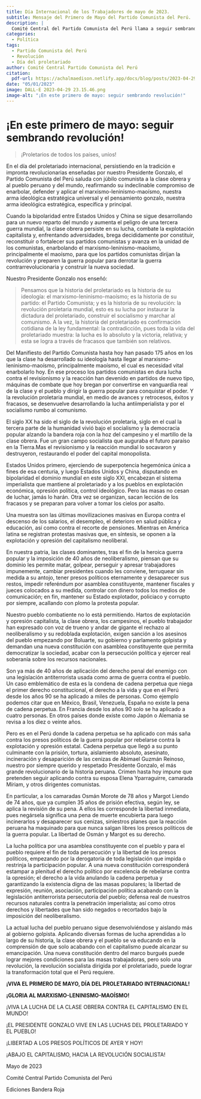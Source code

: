 ```yaml
---
title: Día Internacional de los Trabajadores de mayo de 2023.
subtitle: Mensaje del Primero de Mayo del Partido Comunista del Perú.
description: |
  Comité Central del Partido Comunista del Perú llama a seguir sembrando revolución en el día del proletariado.
categories:
  - Política
tags:
  - Partido Comunista del Perú
  - Revolución
  - Día del proletariado
author: Comité Central Partido Comunista del Perú
citation:
  pdf-url: https://achalmaedison.netlify.app/docs/blog/posts/2023-04-29-primero-de-mayo/index.pdf
date: "05/01/2023"
image: DALL·E 2023-04-29 23.15.46.png
image-alt: "¡En este primero de mayo: seguir sembrando revolución!"
---
```


# ¡En este primero de mayo: seguir sembrando revolución!

> ¡Proletarios de todos los países, uníos!

En el día del proletariado internacional, persistiendo en la
tradición e impronta revolucionarias enseñadas por nuestro
Presidente Gonzalo, el Partido Comunista del Perú saluda con
júbilo comunista a la clase obrera y al pueblo peruano y del
mundo, reafirmando su indeclinable compromiso de enarbolar,
defender y aplicar el marxismo-leninismo-maoísmo, nuestra
arma ideológica estratégica universal y el pensamiento gonzalo,
nuestra arma ideológica estratégica, específica y principal.

Cuando la bipolaridad entre Estados Unidos y China se
sigue desarrollando para un nuevo reparto del mundo y aumenta
el peligro de una tercera guerra mundial, la clase obrera persiste
en su lucha, combate la explotación capitalista y, enfrentando
adversidades, brega decididamente por constituir, reconstituir o
fortalecer sus partidos comunistas y avanza en la unidad de los
comunistas, enarbolando el marxismo-leninismo-maoísmo,
principalmente el maoísmo, para que los partidos comunistas
dirijan la revolución y preparen la guerra popular para derrotar la
guerra contrarrevolucionaria y construir la nueva sociedad.

Nuestro Presidente Gonzalo nos enseñó:

> Pensamos que la historia del proletariado es la historia de su ideología: el marxismo-leninismo-maoísmo; es la historia de su partido: el Partido Comunista; y es la historia de su revolución: la revolución proletaria mundial, esto es su lucha por instaurar la dictadura del proletariado, construir el socialismo y marchar al comunismo. A la vez, la historia del proletariado es confirmación cotidiana de la ley fundamental: la contradicción, pues toda la vida del proletariado muestra: la lucha es lo absoluto y la victoria, relativa; y esta se logra a través de fracasos que también son relativos.

Del Manifiesto del Partido Comunista hasta hoy han pasado
175 años en los que la clase ha desarrollado su ideología hasta
llegar al marxismo-leninismo-maoísmo, principalmente
maoísmo, el cual es necesidad vital enarbolarlo hoy. En ese
proceso los partidos comunistas en dura lucha contra el
revisionismo y la reacción han devenido en partidos de nuevo
tipo, máquinas de combate que hoy bregan por convertirse en
vanguardia real de la clase y el pueblo y dirigir la guerra popular
para conquistar el poder. Y la revolución proletaria mundial, en
medio de avances y retrocesos, éxitos y fracasos, se desenvuelve
desarrollando la lucha antiimperialista y por el socialismo rumbo
al comunismo.

El siglo XX ha sido el siglo de la revolución proletaria, siglo
en el cual la tercera parte de la humanidad vivió bajo el
socialismo y la democracia popular alzando la bandera roja con
la hoz del campesino y el martillo de la clase obrera. Fue un gran
campo socialista que auguraba el futuro paraíso en la Tierra.Mas
el revisionismo y la reacción mundial lo socavaron y destruyeron,
restaurando el poder del capital monopolista.

Estados Unidos primero, ejerciendo de superpotencia
hegemónica única a fines de esa centuria, y luego Estados Unidos
y China, disputando en bipolaridad el dominio mundial en este
siglo XXI, encabezan el sistema imperialista que mantiene al
proletariado y a los pueblos en explotación económica, opresión
política, control ideológico. Pero las masas no cesan de luchar,
jamás lo harán. Otra vez se organizan, sacan lección de los
fracasos y se preparan para volver a tomar los cielos por asalto.

Una muestra son las últimas movilizaciones masivas en
Europa contra el descenso de los salarios, el desempleo, el
deterioro en salud pública y educación, así como contra el
recorte de pensiones. Mientras en América latina se registran
protestas masivas que, en síntesis, se oponen a la explotación y
opresión del capitalismo neoliberal.

En nuestra patria, las clases dominantes, tras el fin de la
heroica guerra popular y la imposición de 40 años de
neoliberalismo, piensan que su dominio les permite matar,
golpear, perseguir y apresar trabajadores impunemente, cambiar
presidentes cuando les conviene, terruquear sin medida a su
antojo, tener presos políticos eternamente y desaparecer sus
restos, impedir referéndum por asamblea constituyente,
mantener fiscales y jueces colocados a su medida, controlar con
dinero todos los medios de comunicación; en fin, mantener su
Estado explotador, policiaco y corrupto por siempre, acallando
con plomo la protesta popular.

Nuestro pueblo combatiente no lo está permitiendo. Hartos
de explotación y opresión capitalista, la clase obrera, los
campesinos, el pueblo trabajador han expresado con voz de
trueno y andar de gigante el rechazo al neoliberalismo y su
redoblada explotación, exigen sanción a los asesinos del pueblo
empezando por Boluarte, su gobierno y parlamento golpista y
demandan una nueva constitución con asamblea constituyente
que permita democratizar la sociedad, acabar con la persecución
política y ejercer real soberanía sobre los recursos nacionales.

Son ya más de 40 años de aplicación del derecho penal del
enemigo con una legislación antiterrorista usada como arma de
guerra contra el pueblo. Un caso emblemático de esta es la
condena de cadena perpetua que niega el primer derecho
constitucional, el derecho a la vida y que en el Perú desde los
años 90 se ha aplicado a miles de personas. Como ejemplo
podemos citar que en México, Brasil, Venezuela, España no existe
la pena de cadena perpetua. En Francia desde los años 90 solo se
ha aplicado a cuatro personas. En otros países donde existe como
Japón o Alemania se revisa a los diez o veinte años.

Pero es en el Perú donde la cadena perpetua se ha aplicado
con más saña contra los presos políticos de la guerra popular por
rebelarse contra la explotación y opresión estatal. Cadena
perpetua que llegó a su punto culminante con la prisión, tortura,
aislamiento absoluto, asesinato, incineración y desaparición de
las cenizas de Abimael Guzmán Reinoso, nuestro por siempre
querido y respetado Presidente Gonzalo, el más grande
revolucionario de la historia peruana. Crimen hasta hoy impune
que pretenden seguir aplicando contra su esposa Elena
Yparraguirre, camarada Míriam, y otros dirigentes comunistas.

En particular, a los camaradas Osmán Morote de 78 años y
Margot Liendo de 74 años, que ya cumplen 35 años de prisión
efectiva, según ley, se aplica la revisión de su pena. A ellos les
corresponde la libertad inmediata, pues negársela significa una
pena de muerte encubierta para luego incinerarlos y desaparecer
sus cenizas, siniestros planes que la reacción peruana ha
maquinado para que nunca salgan libres los presos políticos de la
guerra popular. La libertad de Osmán y Margot es su derecho.

La lucha política por una asamblea constituyente con el
pueblo y para el pueblo requiere el fin de toda persecución y la
libertad de los presos políticos, empezando por la derogatoria de
toda legislación que impida o restrinja la participación popular.
A una nueva constitución corresponderá estampar a plenitud el
derecho político por excelencia de rebelarse contra la opresión;
el derecho a la vida anulando la cadena perpetua y garantizando
la existencia digna de las masas populares; la libertad de
expresión, reunión, asociación, participación política acabando
con la legislación antiterrorista persecutoria del pueblo; defensa
real de nuestros recursos naturales contra la penetración
imperialista; así como otros derechos y libertades que han sido
negados o recortados bajo la imposición del neoliberalismo.

La actual lucha del pueblo peruano sigue desenvolviéndose
y aislando más al gobierno golpista. Aplicando diversas formas
de lucha aprendidas a lo largo de su historia, la clase obrera y el
pueblo se va educando en la comprensión de que solo acabando
con el capitalismo puede alcanzar su emancipación. Una nueva
constitución dentro del marco burgués puede lograr mejores
condiciones para las masas trabajadoras, pero solo una
revolución, la revolución socialista dirigida por el proletariado,
puede lograr la transformación total que el Perú requiere.

**¡VIVA EL PRIMERO DE MAYO, DÍA DEL PROLETARIADO INTERNACIONAL!**

**¡GLORIA AL MARXISMO-LENINISMO-MAOÍSMO!**

¡VIVA LA LUCHA DE LA CLASE OBRERA
CONTRA EL CAPITALISMO EN EL MUNDO!

¡EL PRESIDENTE GONZALO VIVE
EN LAS LUCHAS DEL PROLETARIADO Y EL PUEBLO!

¡LIBERTAD A LOS PRESOS POLÍTICOS DE AYER Y HOY!

¡ABAJO EL CAPITALISMO,
HACIA LA REVOLUCIÓN SOCIALISTA!

Mayo de 2023 

Comité Central Partido Comunista del Perú

Ediciones Bandera Roja
